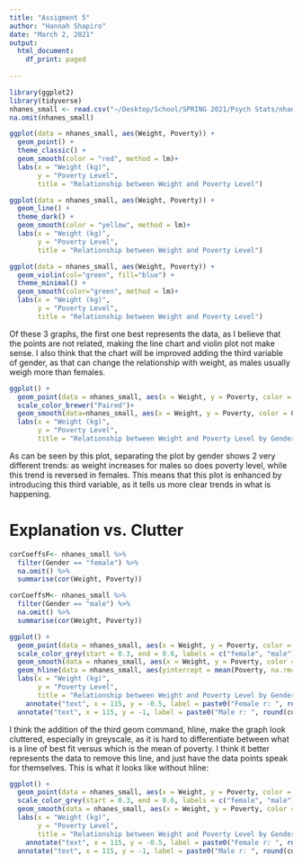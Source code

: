 ```yaml
---
title: "Assigment 5"
author: "Hannah Shapiro"
date: "March 2, 2021"
output:
  html_document:
    df_print: paged
    
---
```

```r
library(ggplot2)
library(tidyverse)
nhanes_small <- read.csv("~/Desktop/School/SPRING 2021/Psych Stats/nhanes_small.csv")
na.omit(nhanes_small)
```

```r
ggplot(data = nhanes_small, aes(Weight, Poverty)) +
  geom_point() +
  theme_classic() +
  geom_smooth(color = "red", method = lm)+
  labs(x = "Weight (kg)",
       y = "Poverty Level",
       title = "Relationship between Weight and Poverty Level")
```

```r
ggplot(data = nhanes_small, aes(Weight, Poverty)) +
  geom_line() +
  theme_dark() +
  geom_smooth(color = "yellow", method = lm)+
  labs(x = "Weight (kg)",
       y = "Poverty Level",
       title = "Relationship between Weight and Poverty Level")
```

```r
ggplot(data = nhanes_small, aes(Weight, Poverty)) +
  geom_violin(col="green", fill="blue") +
  theme_minimal() +
  geom_smooth(color="green", method = lm)+
  labs(x = "Weight (kg)",
       y = "Poverty Level",
       title = "Relationship between Weight and Poverty Level")
```

Of these 3 graphs, the first one best represents the data, as I believe that the points are not related, making the line chart and violin plot not make sense. I also think that the chart will be improved adding the third variable of gender, as that can change the relationship with weight, as males usually weigh more than females.

```r
ggplot() +
  geom_point(data = nhanes_small, aes(x = Weight, y = Poverty, color = Gender)) + theme_dark() +
  scale_color_brewer("Paired")+
  geom_smooth(data=nhanes_small, aes(x = Weight, y = Poverty, color = Gender), method = lm) +
  labs(x = "Weight (kg)",
       y = "Poverty Level",
       title = "Relationship between Weight and Poverty Level by Gender")
```

As can be seen by this plot, separating the plot by gender shows 2 very different trends: as weight increases for males so does poverty level, while this trend is reversed in females. This means that this plot is enhanced by introducing this third variable, as it tells us more clear trends in what is happening.

# Explanation vs. Clutter
```r
corCoeffsF<- nhanes_small %>% 
  filter(Gender == "female") %>% 
  na.omit() %>% 
  summarise(cor(Weight, Poverty))

corCoeffsM<- nhanes_small %>% 
  filter(Gender == "male") %>% 
  na.omit() %>% 
  summarise(cor(Weight, Poverty))

ggplot() +
  geom_point(data = nhanes_small, aes(x = Weight, y = Poverty, color = Gender)) + theme_classic() +
  scale_color_grey(start = 0.3, end = 0.6, labels = c("female", "male"))+
  geom_smooth(data = nhanes_small, aes(x = Weight, y = Poverty, color = Gender), method = lm) +
  geom_hline(data = nhanes_small, aes(yintercept = mean(Poverty, na.rm=T)))+
  labs(x = "Weight (kg)",
       y = "Poverty Level",
       title = "Relationship between Weight and Poverty Level by Gender") +
    annotate("text", x = 115, y = -0.5, label = paste0("Female r: ", round(corCoeffsF[1,1], digits = 2))) +
  annotate("text", x = 115, y = -1, label = paste0("Male r: ", round(corCoeffsM[1,1], digits = 2))) 
```

I think the addition of the third geom command, hline, make the graph look cluttered, especially in greyscale, as it is hard to differentiate between what is a line of best fit versus which is the mean of poverty. I think it better represents the data to remove this line, and just have the data points speak for themselves. This is what it looks like without hline:
```r
ggplot() +
  geom_point(data = nhanes_small, aes(x = Weight, y = Poverty, color = Gender)) + theme_classic() +
  scale_color_grey(start = 0.3, end = 0.6, labels = c("female", "male"))+
  geom_smooth(data = nhanes_small, aes(x = Weight, y = Poverty, color = Gender), method = lm) +
  labs(x = "Weight (kg)",
       y = "Poverty Level",
       title = "Relationship between Weight and Poverty Level by Gender") +
    annotate("text", x = 115, y = -0.5, label = paste0("Female r: ", round(corCoeffsF[1,1], digits = 2))) +
  annotate("text", x = 115, y = -1, label = paste0("Male r: ", round(corCoeffsM[1,1], digits = 2)))
```


